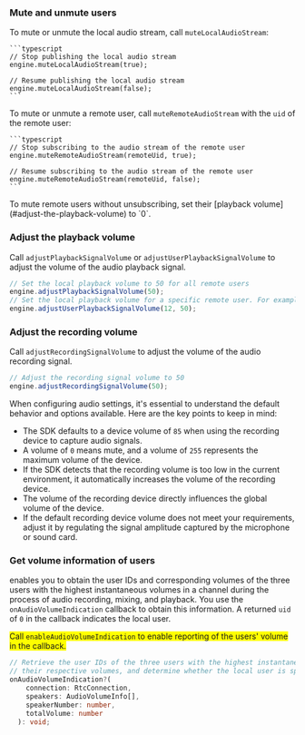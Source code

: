 <PlatformWrapper platform="react-native">

### Mute and unmute users 

To mute or unmute the local audio stream, call `muteLocalAudioStream`:

    ```typescript
    // Stop publishing the local audio stream
    engine.muteLocalAudioStream(true);

    // Resume publishing the local audio stream
    engine.muteLocalAudioStream(false);
    ```

To mute or unmute a remote user, call `muteRemoteAudioStream` with the `uid` of the remote user:

    ```typescript
    // Stop subscribing to the audio stream of the remote user
    engine.muteRemoteAudioStream(remoteUid, true);

    // Resume subscribing to the audio stream of the remote user
    engine.muteRemoteAudioStream(remoteUid, false);
    ```

<Admonition type="info">
To mute remote users without unsubscribing, set their [playback volume](#adjust-the-playback-volume) to `0`.
</Admonition>

### Adjust the playback volume
Call `adjustPlaybackSignalVolume` or `adjustUserPlaybackSignalVolume` to adjust the volume of the audio playback signal.

```typescript
// Set the local playback volume to 50 for all remote users 
engine.adjustPlaybackSignalVolume(50);
// Set the local playback volume for a specific remote user. For example, user with uid 12
engine.adjustUserPlaybackSignalVolume(12, 50);
```

### Adjust the recording volume

Call `adjustRecordingSignalVolume` to adjust the volume of the audio recording signal.

```typescript
// Adjust the recording signal volume to 50
engine.adjustRecordingSignalVolume(50);
```

When configuring audio settings, it's essential to understand the default behavior and options available. Here are the key points to keep in mind:

* The SDK defaults to a device volume of `85` when using the recording device to capture audio signals.
* A volume of `0` means mute, and a volume of `255` represents the maximum volume of the device.
* If the SDK detects that the recording volume is too low in the current environment, it automatically increases the volume of the recording device.
* The volume of the recording device directly influences the global volume of the device.
* If the default recording device volume does not meet your requirements, adjust it by regulating the signal amplitude captured by the microphone or sound card.

### Get volume information of users

<Vpd k="SDK"/> enables you to obtain the user IDs and corresponding volumes of the three users with the highest instantaneous volumes in a channel during the process of audio recording, mixing, and playback. You use the `onAudioVolumeIndication` callback to obtain this information. A returned `uid` of `0` in the callback indicates the local user.

<Admonition type="caution" title="Note" style="background-color:yellow">Call `enableAudioVolumeIndication` to enable reporting of the users' volume in the callback.</Admonition>
```typescript
// Retrieve the user IDs of the three users with the highest instantaneous speaking volume,
// their respective volumes, and determine whether the local user is speaking.
onAudioVolumeIndication?(
    connection: RtcConnection,
    speakers: AudioVolumeInfo[],
    speakerNumber: number,
    totalVolume: number
  ): void;
```

</PlatformWrapper>